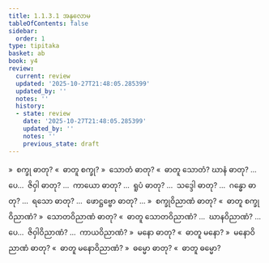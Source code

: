 ```yaml
---
title: 1.1.3.1 အနုလောမ
tableOfContents: false
sidebar:
  order: 1
type: tipitaka
basket: ab
book: y4
review:
  current: review
  updated: '2025-10-27T21:48:05.285399'
  updated_by: ''
  notes: ''
  history:
  - state: review
    date: '2025-10-27T21:48:05.285399'
    updated_by: ''
    notes: ''
    previous_state: draft
---
```



<ReviewStatus review={frontmatter.review} showDetails={true} />

<HypothesisAnnotation frontmatter={frontmatter} />

<DynamicBreadcrumb />

<Division number="6" book="y4" e="ch" v="33" p="197">

<Paragraph number="43" book="y4">
»  စက္ခု ဓာတု?
</Paragraph>

<Paragraph number="44" book="y4">
«  ဓာတူ စက္ခု?
</Paragraph>

<Paragraph number="45" book="y4">
»  သောတံ ဓာတု?
</Paragraph>

<Paragraph number="46" book="y4">
«  ဓာတူ သောတံ?
</Paragraph>

<Paragraph number="47" book="y4">
ဃာနံ ဓာတု? …ပေ…  ဇိဝှါ ဓာတု? …  ကာယော ဓာတု? …  ရူပံ ဓာတု? …  သဒ္ဒေါ ဓာတု? …  ဂန္ဓော ဓာတု? …  ရသော ဓာတု? …  ဖောဋ္ဌဗ္ဗော ဓာတု? …
</Paragraph>

<Paragraph number="48" book="y4">
»  စက္ခုဝိညာဏံ ဓာတု?
</Paragraph>

<Paragraph number="49" book="y4">
«  ဓာတူ စက္ခုဝိညာဏံ?
</Paragraph>

<Paragraph number="50" book="y4">
»  သောတဝိညာဏံ ဓာတု?
</Paragraph>

<Paragraph number="51" book="y4">
«  ဓာတူ သောတဝိညာဏံ?
</Paragraph>

<Paragraph number="52" book="y4">
…  ဃာနဝိညာဏံ? …ပေ…  ဇိဝှါဝိညာဏံ? …  ကာယဝိညာဏံ?
</Paragraph>

<Paragraph number="53" book="y4">
»  မနော ဓာတု?
</Paragraph>

<Paragraph number="54" book="y4">
«  ဓာတူ မနော?
</Paragraph>

<Paragraph number="55" book="y4">
»  မနောဝိညာဏံ ဓာတု?
</Paragraph>

<Paragraph number="56" book="y4">
«  ဓာတူ မနောဝိညာဏံ?
</Paragraph>

<Paragraph number="57" book="y4">
»  ဓမ္မော ဓာတု?
</Paragraph>

<Paragraph number="58" book="y4">
«  ဓာတူ ဓမ္မော?
</Paragraph>
</Division>